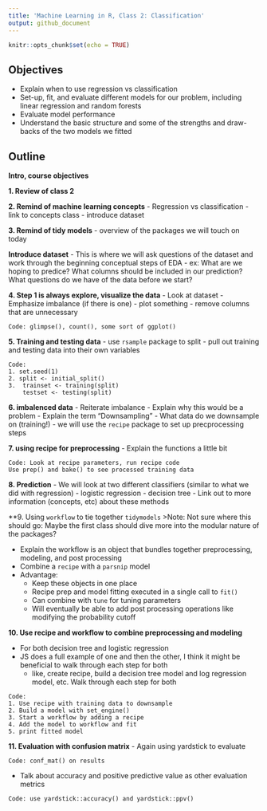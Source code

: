 ```yaml
---
title: 'Machine Learning in R, Class 2: Classification'
output: github_document
---
```


<!--class2.md is generated from class2.Rmd. Please edit that file -->

```r
knitr::opts_chunk$set(echo = TRUE)
```

## Objectives
* Explain when to use regression vs classification
* Set-up, fit, and evaluate different models for our problem, including linear regression and random forests
* Evaluate model performance
* Understand the basic structure and some of the strengths and draw-backs of the two models we fitted

## Outline

**Intro, course objectives**

**1. Review of class 2**

**2. Remind of machine learning concepts**
- Regression vs classification
- link to concepts class
- introduce dataset

**3. Remind of tidy models**
- overview of the packages we will touch on today

**Introduce dataset**
- This is where we will ask questions of the dataset and work through the beginning conceptual steps of EDA
  - ex: What are we hoping to predice? What columns should be included in our prediction? What questions do we have of the data before we start?

**4. Step 1 is always explore, visualize the data**
- Look at dataset
- Emphasize imbalance (if there is one)
- plot something
- remove columns that are unnecessary

```
Code: glimpse(), count(), some sort of ggplot()
```

**5. Training and testing data**
- use `rsample` package to split
- pull out training and testing data into their own variables

```
Code:
1. set.seed(1)
2. split <- initial_split()
3.  trainset <- training(split)
    testset <- testing(split)
```

**6. imbalenced data**
- Reiterate imbalance
- Explain why this would be a problem
- Explain the term "Downsampling"
  - What data do we downsample on (training!)
- we will use the `recipe` package to set up precprocessing steps

**7. using recipe for preprocessing**
- Explain the functions a little bit

```
Code: Look at recipe parameters, run recipe code
Use prep() and bake() to see processed training data
```

**8. Prediction**
- We will look at two different classifiers (similar to what we did with regression)
  - logistic regression
  - decision tree
- Link out to more information (concepts, etc) about these methods

**9. Using `workflow` to tie together `tidymodels`
>Note: Not sure where this should go: Maybe the first class should dive more into the modular nature of the packages?

- Explain the workflow is an object that bundles together preprocessing, modeling, and post processing
- Combine a `recipe` with a `parsnip` model
- Advantage:
  - Keep these objects in one place
  - Recipe prep and model fitting executed in a single call to `fit()`
  - Can combine with `tune` for tuning parameters
  - Will eventually be able to add post processing operations like modifying the probability cutoff
  
**10.  Use recipe and workflow to combine preprocessing and modeling**

- For both decision tree and logistic regression
- JS does a full example of one and then the other, I think it might be beneficial to walk through each step for both
  - like, create recipe, build a decision tree model and log regression model, etc. Walk through each step for both

```
Code:
1. Use recipe with training data to downsample
2. Build a model with set_engine()
3. Start a workflow by adding a recipe
4. Add the model to workflow and fit
5. print fitted model
```

**11. Evaluation with confusion matrix**
- Again using yardstick to evaluate

```
Code: conf_mat() on results
```

- Talk about accuracy and positive predictive value as other evaluation metrics

```
Code: use yardstick::accuracy() and yardstick::ppv()
```
